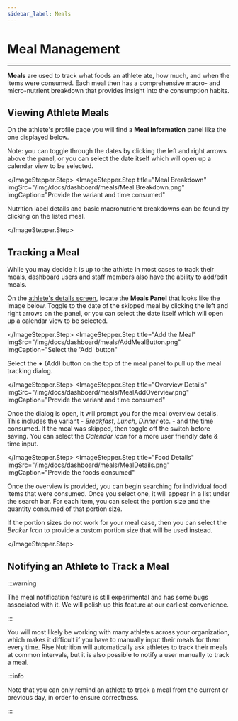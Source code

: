 ```yaml
---
sidebar_label: Meals
---
```



# Meal Management

---

**Meals** are used to track what foods an athlete ate, how much, and when the items were
consumed. Each meal then has a comprehensive macro- and micro-nutrient breakdown that provides insight into the consumption habits. 

## Viewing Athlete Meals


On the athlete's profile page you will find a **Meal Information** panel like the one displayed below.  

Note: you can toggle through the dates by clicking the left and right arrows above the panel, or you
can select the date itself which will open up a calendar view to be selected.

 <ImageStepper>
  <ImageStepper.Step
    title="View Meals Panel"
    imgSrc="/img/docs/dashboard/meals/Meal Info_panel.png"
    imgCaption="View the meals panel to see tracked items"
  >

</ImageStepper.Step>
  <ImageStepper.Step
    title="Meal Breakdown"
    imgSrc="/img/docs/dashboard/meals/Meal Breakdown.png"
    imgCaption="Provide the variant and time consumed"
  >

Nutrition label details and basic macronutrient breakdowns can be found by clicking on the listed meal. 

 </ImageStepper.Step>
</ImageStepper>

## Tracking a Meal

While you may decide it is up to the athlete in most cases to track their meals, dashboard users and staff members also have the ability to add/edit meals.

<ImageStepper>
  <ImageStepper.Step
    title="View Meals Panel"
    imgSrc="/img/docs/dashboard/meals/MealsPanel.png"
    imgCaption="View the meals panel to see tracked items"
  >

On the [athlete's details screen](#viewing-an-athletes-meals), locate the **Meals Panel** that looks
like the image below. Toggle to the date of the skipped meal by clicking the left and right
arrows on the panel, or you can select the date itself which will open up a calendar view to be selected.

  </ImageStepper.Step>
  <ImageStepper.Step
    title="Add the Meal"
    imgSrc="/img/docs/dashboard/meals/AddMealButton.png"
    imgCaption="Select the 'Add' button"
  >

Select the **+** (Add) button on the top of the meal panel to pull up the meal tracking dialog.

  </ImageStepper.Step>
  <ImageStepper.Step
    title="Overview Details"
    imgSrc="/img/docs/dashboard/meals/MealAddOverview.png"
    imgCaption="Provide the variant and time consumed"
  >

Once the dialog is open, it will prompt you for the meal overview details. This includes the variant -
_Breakfast_, _Lunch_, _Dinner_ etc. - and the time consumed. If the meal was skipped, then toggle off
the switch before saving. You can select the _Calendar icon_ for a more user friendly date &amp; time
input.

  </ImageStepper.Step>
  <ImageStepper.Step
    title="Food Details"
    imgSrc="/img/docs/dashboard/meals/MealDetails.png"
    imgCaption="Provide the foods consumed"
  >

Once the overview is provided, you can begin searching for individual food items that were
consumed. Once you select one, it will appear in a list under the search bar. For each item,
you can select the portion size and the quantity consumed of that portion size.

If the portion sizes do not work for your meal case, then you can select the _Beaker Icon_ to
provide a custom portion size that will be used instead.

  </ImageStepper.Step>
</ImageStepper>

## Notifying an Athlete to Track a Meal

:::warning

The meal notification feature is still experimental and has some bugs associated with it. We
will polish up this feature at our earliest convenience.

:::

You will most likely be working with many athletes across your organization, which
makes it difficult if you have to manually input their meals for them every time. Rise Nutrition
will automatically ask athletes to track their meals at common intervals, but it is also possible
to notify a user manually to track a meal.

:::info

Note that you can only remind an athlete to track a meal from the current or previous day, in
order to ensure correctness.

:::
